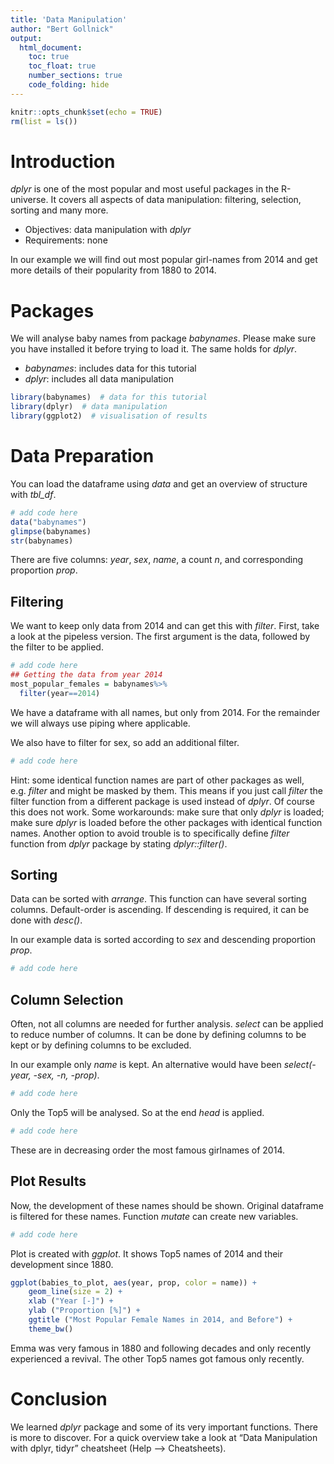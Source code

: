 ---
title: 'Data Manipulation'
author: "Bert Gollnick"
output: 
  html_document:
    toc: true
    toc_float: true
    number_sections: true
    code_folding: hide
---

```{r setup, include=FALSE}
knitr::opts_chunk$set(echo = TRUE)
rm(list = ls())
```

# Introduction

_dplyr_ is one of the most popular and most useful packages in the R-universe. It covers all aspects of data manipulation: filtering, selection, sorting and many more.

* Objectives: data manipulation with _dplyr_
* Requirements: none

In our example we will find out most popular girl-names from 2014 and get more details of their popularity from 1880 to 2014.

# Packages

We will analyse baby names from package _babynames_. Please make sure you have installed it before trying to load it. The same holds for _dplyr_.

* _babynames_: includes data for this tutorial
* _dplyr_: includes all data manipulation 

```{r}
library(babynames)  # data for this tutorial
library(dplyr)  # data manipulation
library(ggplot2)  # visualisation of results
```

# Data Preparation

You can load the dataframe using _data_ and get an overview of structure with _tbl_df_.
```{r}
# add code here
data("babynames")
glimpse(babynames)
str(babynames)
```

There are five columns: _year_, _sex_, _name_, a count _n_, and corresponding proportion _prop_.


## Filtering

We want to keep only data from 2014 and can get this with _filter_. First, take a look at the pipeless version. The first argument is the data, followed by the filter to be applied.

```{r}
# add code here
## Getting the data from year 2014
most_popular_females = babynames%>%
  filter(year==2014)
```

We have a dataframe with all names, but only from 2014. For the remainder we will always use piping where applicable.

We also have to filter for sex, so add an additional filter.

```{r}
# add code here

```

Hint: some identical function names are part of other packages as well, e.g. _filter_ and might be masked by them. This means if you just call _filter_ the filter function from a different package is used instead of _dplyr_. Of course this does not work. Some workarounds: make sure that only _dplyr_ is loaded; make sure _dplyr_ is loaded before the other packages with identical function names. Another option to avoid trouble is to specifically define _filter_ function from _dplyr_ package by stating _dplyr::filter()_.

## Sorting

Data can be sorted with _arrange_. This function can have several sorting columns. Default-order is ascending. If descending is required, it can be done with _desc()_.

In our example data is sorted according to _sex_ and descending proportion _prop_.

```{r}
# add code here

```

## Column Selection

Often, not all columns are needed for further analysis. _select_ can be applied to reduce number of columns. It can be done by defining columns to be kept or by defining columns to be excluded.

In our example only _name_ is kept. An alternative would have been _select(-year, -sex, -n, -prop)_.

```{r}
# add code here

```

Only the Top5 will be analysed. So at the end _head_ is applied.
```{r}
# add code here

```

These are in decreasing order the most famous girlnames of 2014.

## Plot Results

Now, the development of these names should be shown. Original dataframe is filtered for these names. Function _mutate_  can create new variables.

```{r}
# add code here

```

Plot is created with _ggplot_. It shows Top5 names of 2014 and their development since 1880.
```{r}
ggplot(babies_to_plot, aes(year, prop, color = name)) +
	geom_line(size = 2) +
	xlab ("Year [-]") + 
	ylab ("Proportion [%]") + 
	ggtitle ("Most Popular Female Names in 2014, and Before") + 
	theme_bw()
```

Emma was very famous in 1880 and following decades and only recently experienced a revival. The other Top5 names got famous only recently. 

# Conclusion

We learned _dplyr_ package and some of its very important functions. There is more to discover. For a quick overview take a look at "Data Manipulation with dplyr, tidyr" cheatsheet (Help --> Cheatsheets).